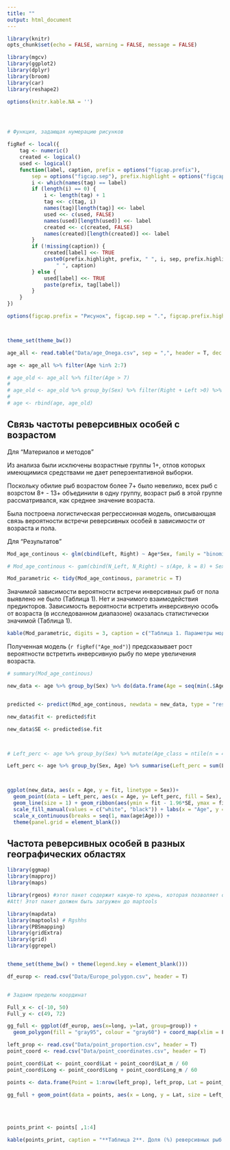```yaml
---
title: ""
output: html_document
---
```


```r
library(knitr)
opts_chunk$set(echo = FALSE, warning = FALSE, message = FALSE)

```

```r
library(mgcv)
library(ggplot2)
library(dplyr)
library(broom)
library(car)
library(reshape2)

options(knitr.kable.NA = '')




# Функция, задающая нумерацию рисунков

figRef <- local({
    tag <- numeric()
    created <- logical()
    used <- logical()
    function(label, caption, prefix = options("figcap.prefix"), 
        sep = options("figcap.sep"), prefix.highlight = options("figcap.prefix.highlight")) {
        i <- which(names(tag) == label)
        if (length(i) == 0) {
            i <- length(tag) + 1
            tag <<- c(tag, i)
            names(tag)[length(tag)] <<- label
            used <<- c(used, FALSE)
            names(used)[length(used)] <<- label
            created <<- c(created, FALSE)
            names(created)[length(created)] <<- label
        }
        if (!missing(caption)) {
            created[label] <<- TRUE
            paste0(prefix.highlight, prefix, " ", i, sep, prefix.highlight, 
                " ", caption)
        } else {
            used[label] <<- TRUE
            paste(prefix, tag[label])
        }
    }
})

options(figcap.prefix = "Рисунок", figcap.sep = ".", figcap.prefix.highlight = "**")



theme_set(theme_bw())

age_all <- read.table("Data/age_Onega.csv", sep = ",", header = T, dec = ".")

age <- age_all %>% filter(Age %in% 2:7)

# age_old <- age_all %>% filter(Age > 7)
# 
# age_old <- age_old %>% group_by(Sex) %>% filter(Right + Left >0) %>% summarise(Age = mean(Age), Right = sum(Right), Left  = sum(Left))
# 
# age <- rbind(age, age_old)

```


## Связь частоты реверсивных особей с возрастом 

Для "Материалов и методов"

Из анализа были исключены возрастные группы 1+, отлов которых имеющимися средствами не дает реперзентативной выборки. 

Поскольку обилие рыб возрастом более 7+ было невелико, всех рыб с возрстом 8+ - 13+ объединили в одну группу, возраст рыб в этой группе рассматривался, как среднее значение возраста. 

Была построена логистическая регрессионная модель, описывающая связь вероятности встречи реверсивных особей в зависимости от возраста и пола. 


<!-- $y_i \sim Binomial(n = 1, \pi_i)$ -->

<!-- $E(y_i) = \pi_i = \cfrac{e ^ {\beta_0 + \beta_1 x_{1} + ... + \beta_{p-1}~x_{p- 1}}}{1 + e^{\beta_0 + \beta_1 x_{1} + ... + \beta_{p-1}~x_{p- 1}}}$ -->

<!-- $ln(\cfrac{\pi_i}{1 - \pi_i}) = \eta_i$ --- функция связи логит, переводит вероятности в логиты. -->

<!-- $\eta = b_0 + b_1 Sex_{Male} + b_2(Age) + Interaction$ -->

<!-- где  -->

<!-- $\eta$ -- логит-преобразованная вероятность встретить реверсивную рыбу.   -->


Для "Результатов"

```r
Mod_age_continous <- glm(cbind(Left, Right) ~ Age*Sex, family = "binomial", data = age)

# Mod_age_continous <- gam(cbind(N_Left, N_Right) ~ s(Age, k = 8) + Sex, family = "binomial", data = age)

Mod_parametric <- tidy(Mod_age_continous, parametric = T)


```


Значимой зависимости вероятности встречи инверсивных рыб от пола выявлено не было (Таблица 1). Нет и значимого взаимодействия предикторов. Зависимость вероятности встретить инверсивную особь от возраста (в исследованном диапазоне) оказалась статистически значимой (Таблица 1).

```r
kable(Mod_parametric, digits = 3, caption = c("Таблица 1. Параметры модели."))

```


Полученная модель (`r figRef("Age_mod")`) предсказывает рост вероятности встретить инверсивную рыбу по мере увеличения возраста. 





<!-- ```{r, fig.cap= figRef("Age_mod", "Зависимость доли инверсивных особей от возраста. Линии отражают предсказание модели.")} -->


<!-- # summary(Mod_age_continous) -->

<!-- new_data <- age %>% group_by(Sex) %>% do(data.frame(Age = seq(min(.$Age), max(.$Age), length.out = 100))) -->


<!-- predicted <- predict(Mod_age_continous, newdata = new_data, type = "response", se.fit = T) -->

<!-- new_data$fit <- predicted$fit -->

<!-- new_data$SE <- predicted$se.fit -->



<!-- # Left_perc <- age %>% group_by(Sex) %>% mutate(Age_class = ntile(n = 4)) %>% group_by(Sex, Age_class) %>% summarise(Left_perc = sum(N_Left)/(sum(N_Left) + sum(N_Right)), Age = mean(Age) ) -->

<!-- Left_perc <- age %>% group_by(Sex, Age) %>% summarise(Left_perc = sum(Left)/(sum(Left) + sum(Right))) -->



<!-- ggplot(new_data, aes(x = Age, y = fit, linetype = Sex))+  -->
<!--   geom_point(data = Left_perc, aes(x = Age, y= Left_perc, fill = Sex), shape = 21, size = 4) + -->
<!--   geom_line(size = 1) + geom_ribbon(aes(ymin = fit - 1.96*SE, ymax = fit + 1.96*SE), alpha = 0.2)  + -->
<!--   scale_fill_manual(values = c("white", "black")) + labs(x = "Age", y = "Probability of reversive fish") + -->
<!--   scale_x_continuous(breaks = seq(1, max(age$Age))) + -->
<!--   theme(panel.grid = element_blank()) -->

<!-- ``` -->




<!-- Вот все то же самое, но если не отрезать совсем стариков до 10+, 11-13+ не будем брать, так как там совсем почти никого нет. -->


<!-- ```{r} -->

<!-- age <- age_all %>% filter(Age %in% 2:10) -->

<!-- Mod_age_continous <- glm(cbind(Left, Right) ~ Age*Sex, family = "binomial", data = age) -->

<!-- # Mod_age_continous <- gam(cbind(N_Left, N_Right) ~ s(Age, k = 8) + Sex, family = "binomial", data = age) -->

<!-- Mod_parametric <- tidy(Mod_age_continous, parametric = T) -->

<!-- kable(Mod_parametric, digits = 3, caption = c("Таблица 1_a. Параметры модели.")) -->


<!-- ``` -->



```r
# summary(Mod_age_continous)

new_data <- age %>% group_by(Sex) %>% do(data.frame(Age = seq(min(.$Age), max(.$Age), length.out = 100)))


predicted <- predict(Mod_age_continous, newdata = new_data, type = "response", se.fit = T)

new_data$fit <- predicted$fit

new_data$SE <- predicted$se.fit



# Left_perc <- age %>% group_by(Sex) %>% mutate(Age_class = ntile(n = 4)) %>% group_by(Sex, Age_class) %>% summarise(Left_perc = sum(N_Left)/(sum(N_Left) + sum(N_Right)), Age = mean(Age) )

Left_perc <- age %>% group_by(Sex, Age) %>% summarise(Left_perc = sum(Left)/(sum(Left) + sum(Right)))



ggplot(new_data, aes(x = Age, y = fit, linetype = Sex))+ 
  geom_point(data = Left_perc, aes(x = Age, y= Left_perc, fill = Sex), shape = 21, size = 4) +
  geom_line(size = 1) + geom_ribbon(aes(ymin = fit - 1.96*SE, ymax = fit + 1.96*SE), alpha = 0.2)  +
  scale_fill_manual(values = c("white", "black")) + labs(x = "Age", y = "Probability of reversive fish") +
  scale_x_continuous(breaks = seq(1, max(age$Age))) +
  theme(panel.grid = element_blank())

```

<!-- Частотное распределение возрастов приведено на рисунке (`r figRef("Age_str")`). Значимых различий между возрастной структурой самцов и самок не выявляется, равно как не видно по этим графикам и  существенной разницы между возрастной структурой левых и правых рыб.  -->




<!-- Что еще сказать, глядя на эти графики, не знаю. Видно, что возрастное распределение "аномально", виден недолов младших когорт. Но это ведь, как я понимаю, результат того, что ловили там, где молодь не живет...  -->


<!-- В принципе, если есть желание, то по этим данным можно приблизительно (очень приблизительно) реконструировать кривые выживания для левых и правых рыб. Но это будет так себе по надежности. -->


<!-- ```{r, fig.cap=figRef("Age_str", "Возрастные распределения лево- и правосторонних камбал среди разных полов.")} -->
<!-- age_all2 <- melt(age_all, measure.vars = c("Left", "Right")) -->

<!-- age_all2$Sideness <- ifelse(age_all2$variable == "Right", "Right", "Left") -->

<!-- ggplot(age_all2, aes(x = Age, y = value, fill = Sideness)) + geom_polygon(alpha = 0.2, color = "black") + facet_wrap(~Sex) + labs(y = "Abundance") + scale_fill_manual(values = c("gray10", "gray10")) + theme(panel.grid = element_blank()) + scale_x_continuous(breaks = 1:max(age_all2$Age)) -->
<!-- ``` -->


<!-- ```{r, fig.cap=figRef("Age_join", "Возрастные распределения лево- и правосторонних камбал (оба пола объединены)")} -->

<!-- dd <- data.frame(Age = 1:13) -->

<!-- age_join <- cbind(dd, -->
<!-- age_all %>% filter(Sex == "Female") %>% select(Right, Left) + age_all %>% filter(Sex == "Male") %>% select(Right, Left)) -->

<!-- ggplot(age_join, aes(x = Age)) + geom_polygon(aes(y = Left/sum(Right + Left)),  color = "gray10") + -->
<!--   geom_polygon(aes(y = Right/ sum(Right + Left) ), alpha = 0.5, color = "gray") + theme(panel.grid = element_blank()) + scale_x_continuous(breaks = 1:max(age_join$Age)) -->



<!-- ``` -->

<!-- ```{r} -->
<!-- #  -->


<!-- d <- melt(age_join, id.vars = c("Age"), variable.name = "Orient", value.name = "N" ) %>%  filter(Age > 2 & N !=0) -->



<!-- Age_fr <-  d %>% group_by(Orient) %>%  mutate(P2 = prop.table(N)) %>% ungroup(Orient) %>% mutate(P = prop.table(N)) -->




<!-- library(betareg) -->

<!-- M1 <- betareg(P ~ Age * Orient, data = Age_fr, link = "logit") -->
<!-- M2 <- betareg(P ~ Age * Orient, data = Age_fr, link = "probit") -->
<!-- M3 <- betareg(P ~ Age * Orient, data = Age_fr, link = "cloglog") -->
<!-- M4 <- betareg(P ~ Age * Orient, data = Age_fr, link = "log") -->
<!-- M5 <- betareg(P ~ Age * Orient, data = Age_fr, link = "loglog") -->


<!-- AIC(M1, M2, M3, M4, M5) -->

<!-- summary(M2) -->
<!-- Anova(M2) -->



<!-- #  -->
<!-- # dd <- age_join %>% filter(Age > 3)  -->
<!-- #  -->
<!-- # lost <- data.frame(Right = diff(dd$Right), Left = diff(dd$Left)) * -1 -->
<!-- #  -->
<!-- # lost$Right_Prop <- lost$Right/dd$Right[-length(dd$Right)] -->
<!-- #  -->
<!-- # lost$Left_Prop <- lost$Left/dd$Left[-length(dd$Left)] -->
<!-- #  -->
<!-- # ggplot(lost[1:5,], aes(x = Right_Prop, y = Left_Prop)) + geom_path() + geom_abline() -->
<!-- #  -->





<!-- My_data = expand.grid(Age = 3:13, Orient = c("Right", "Left" )) -->

<!-- My_data$Predicted <- predict(M2, newdata = My_data, type = "response") -->

<!-- ggplot(My_data, aes(x = Age, y = Predicted, color = Orient)) + geom_line(size = 1) +  geom_point(data = Age_fr, aes(y = P), size = 3) -->

<!-- diff(My_data$Predicted) -->
<!-- ``` -->



<!-- ## Биологическая трактовка -->

<!-- Основное наблюдение осталось неизменным - чем старше рыба тем выше вероятность встретить инверсивную особь. То есть, фактор действующих против левосторонних рыб, особо сильно действует на ранних стадиях развития, но смягчается на более поздних.  -->


## Частота реверсивных особей в разных географических областях 

```r
library(ggmap)
library(mapproj)
library(maps)

library(rgeos) #этот пакет содержит какую-то хрень, которая позволяет обойти проблему пр чтении фалов средсвами maptools. 
#Att! Этот пакет должен быть загружен до maptools

library(mapdata)
library(maptools) # Rgshhs
library(PBSmapping)
library(gridExtra)
library(grid)
library(ggrepel)


theme_set(theme_bw() + theme(legend.key = element_blank()))

df_europ <- read.csv("Data/Europe_polygon.csv", header = T)


# Задаем пределы координат

Full_x <- c(-10, 50)
Full_y <- c(49, 72)

gg_full <- ggplot(df_europ, aes(x=long, y=lat, group=group)) +
  geom_polygon(fill = "gray95", colour = "gray60") + coord_map(xlim = Full_x, ylim = Full_y) + theme_bw() +  theme(axis.title.x =element_blank(),  axis.title.y= element_blank(), plot.background = element_rect(fill = "white"), panel.grid = element_blank()) + theme(axis.text.x =element_blank(), axis.text.y= element_blank()) + theme(axis.ticks = element_blank()) 


```




```r

left_prop <- read.csv("Data/point_proportion.csv", header = T)
point_coord <- read.csv("Data/point_coordinates.csv", header = T)

point_coord$Lat <- point_coord$Lat + point_coord$Lat_m / 60 
point_coord$Long <- point_coord$Long + point_coord$Long_m / 60

points <- data.frame(Point = 1:nrow(left_prop), left_prop, Lat = point_coord$Lat, Long = point_coord$Long)

gg_full + geom_point(data = points, aes(x = Long, y = Lat, size = Left_prop, group = 1), shape = 21, fill = "blue") + scale_size_continuous(breaks = seq(0, 50, 5)) + geom_text_repel(data = points, aes(x = Long, y = Lat, group = 1, label = 1:nrow(points)), force = 2) + labs(size= "Proportion of Reverse")

```

<br>
<br>

```r
points_print <- points[ ,1:4]

kable(points_print, caption = "**Таблица 2**. Доля (%) реверсивных рыб в разных участках ареала.", col.names = c("№", "Место", "Доля левосторонних", "Источник данных") )
```

